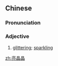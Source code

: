 ==Chinese==
{{zh-forms|type=12}}

===Pronunciation===
{{zh-pron
|m=liàngjīngjīng
|c=loeng6 zing1 zing1
|cat=a
}}

===Adjective===
{{zh-adj}}

# [[glittering]]; [[sparkling]]

[[zh:亮晶晶]]